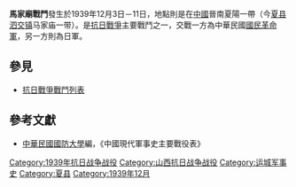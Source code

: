 {{Infobox Military Conflict|
campaign=|
image=|
caption=|
conflict=馬家廟戰鬥|
date=1939年12月3日－11日|
place=[[中國|中國]]晉南夏陽|
result=日軍向夏陽聞喜攻擊，雙方激戰九晝夜，日軍後撤退並傷亡三千餘人，國民革命軍傷亡則約四千人。|
combatant1=中華民國國民革命軍17軍34師|
combatant2=日軍之中國派遣軍37師團| 
commander1=高桂滋|
commander2=平田健吉|
strength1=|
strength2=|
casualties1=|
casualties2=|
}}
'''馬家廟戰鬥'''發生於1939年12月3日－11日，地點則是在[[中國|中國]]晉南夏陽一帶（今[[夏县|夏县]][[泗交镇|泗交镇]]马家庙一带）。是[[抗日戰爭|抗日戰爭]]主要戰鬥之一，交戰一方為中華民國[[國民革命軍|國民革命軍]]，另一方則為日軍。

==參見==
*[[抗日戰爭戰鬥列表|抗日戰爭戰鬥列表]]
==參考文獻==
*[[中華民國|中華民國]][[國防大學_(臺灣)|國防大學]]編，《中國現代軍事史主要戰役表》
{{War-stub}}

[[Category:1939年抗日战争战役|Category:1939年抗日战争战役]]
[[Category:山西抗日战争战役|Category:山西抗日战争战役]]
[[Category:运城军事史|Category:运城军事史]]
[[Category:夏县|Category:夏县]]
[[Category:1939年12月|Category:1939年12月]]